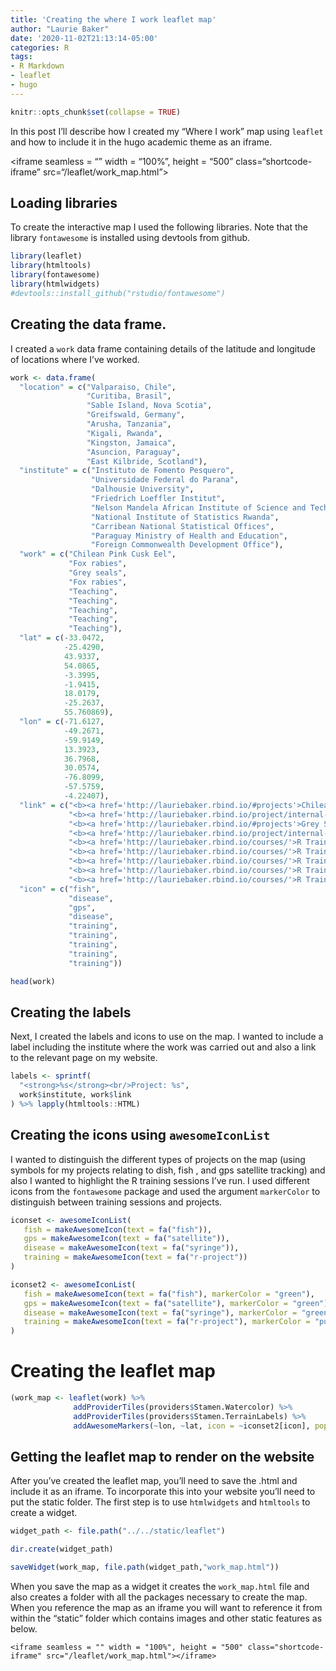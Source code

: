 ```yaml
---
title: 'Creating the where I work leaflet map'
author: "Laurie Baker"
date: '2020-11-02T21:13:14-05:00'
categories: R
tags:
- R Markdown
- leaflet
- hugo
---
```


```r
knitr::opts_chunk$set(collapse = TRUE)
```

In this post I'll describe how I created my "Where I work" map using `leaflet` and how to include it in the hugo academic theme as an iframe. 

<iframe seamless = "" width = "100%", height = "500" class="shortcode-iframe" src="/leaflet/work_map.html"></iframe>

## Loading libraries

To create the interactive map I used the following libraries. Note that the library `fontawesome` is installed using devtools from github. 

```r

library(leaflet)
library(htmltools)
library(fontawesome)
library(htmlwidgets)
#devtools::install_github("rstudio/fontawesome")


```


## Creating the data frame.

I created a `work` data frame containing details of the latitude and longitude of locations where I've worked. 

```r

work <- data.frame(
  "location" = c("Valparaiso, Chile", 
                 "Curitiba, Brasil", 
                 "Sable Island, Nova Scotia", 
                 "Greifswald, Germany",
                 "Arusha, Tanzania",
                 "Kigali, Rwanda",
                 "Kingston, Jamaica",
                 "Asuncion, Paraguay",
                 "East Kilbride, Scotland"), 
  "institute" = c("Instituto de Fomento Pesquero", 
                  "Universidade Federal do Parana", 
                  "Dalhousie University", 
                  "Friedrich Loeffler Institut",
                  "Nelson Mandela African Institute of Science and Technology",
                  "National Institute of Statistics Rwanda",
                  "Carribean National Statistical Offices",
                  "Paraguay Ministry of Health and Education",
                  "Foreign Commonwealth Development Office"), 
  "work" = c("Chilean Pink Cusk Eel", 
             "Fox rabies", 
             "Grey seals", 
             "Fox rabies",
             "Teaching",
             "Teaching",
             "Teaching",
             "Teaching",
             "Teaching"), 
  "lat" = c(-33.0472, 
            -25.4290, 
            43.9337, 
            54.0865,
            -3.3995,
            -1.9415,
            18.0179,
            -25.2637,
            55.760869), 
  "lon" = c(-71.6127, 
            -49.2671, 
            -59.9149, 
            13.3923,
            36.7968,
            30.0574,
            -76.8099,
            -57.5759,
            -4.22407), 
  "link" = c("<b><a href='http://lauriebaker.rbind.io/#projects'>Chilean Pink-cusk eel</a></b>", 
             "<b><a href='http://lauriebaker.rbind.io/project/internal-project/'>Outfoxing Rabies</a></b>", 
             "<b><a href='http://lauriebaker.rbind.io/#projects'>Grey Seals as Bioprobes</a></b>",  
             "<b><a href='http://lauriebaker.rbind.io/project/internal-project/'>Outfoxing Rabies</a></b>",  
             "<b><a href='http://lauriebaker.rbind.io/courses/'>R Training</a></b>",  
             "<b><a href='http://lauriebaker.rbind.io/courses/'>R Training</a></b>",  
             "<b><a href='http://lauriebaker.rbind.io/courses/'>R Training</a></b>",
             "<b><a href='http://lauriebaker.rbind.io/courses/'>R Training</a></b>",
             "<b><a href='http://lauriebaker.rbind.io/courses/'>R Training Courses</a></b>"), 
  "icon" = c("fish", 
             "disease", 
             "gps", 
             "disease",
             "training",
             "training",
             "training",
             "training", 
             "training"))


```

```r

head(work)

```


## Creating the labels

Next, I created the labels and icons to use on the map. I wanted to include a label including the institute where the work was carried out and also a link to the relevant page on my website. 

```r

labels <- sprintf(
  "<strong>%s</strong><br/>Project: %s",
  work$institute, work$link
) %>% lapply(htmltools::HTML)

```

## Creating the icons using `awesomeIconList`

I wanted to distinguish the different types of projects on the map (using symbols for my projects relating to dish, fish , and gps satellite tracking) and also I wanted to highlight the R training sessions I've run. I used different icons from the `fontawesome` package and used the argument `markerColor` to distinguish between training sessions and projects. 


```r

iconset <- awesomeIconList(
   fish = makeAwesomeIcon(text = fa("fish")),
   gps = makeAwesomeIcon(text = fa("satellite")),
   disease = makeAwesomeIcon(text = fa("syringe")),
   training = makeAwesomeIcon(text = fa("r-project"))
)

iconset2 <- awesomeIconList(
   fish = makeAwesomeIcon(text = fa("fish"), markerColor = "green"),
   gps = makeAwesomeIcon(text = fa("satellite"), markerColor = "green"),
   disease = makeAwesomeIcon(text = fa("syringe"), markerColor = "green"),
   training = makeAwesomeIcon(text = fa("r-project"), markerColor = "purple")
)


```


# Creating the leaflet map

```r


(work_map <- leaflet(work) %>% 
              addProviderTiles(providers$Stamen.Watercolor) %>%
              addProviderTiles(providers$Stamen.TerrainLabels) %>%
              addAwesomeMarkers(~lon, ~lat, icon = ~iconset2[icon], popup = ~labels))

```

## Getting the leaflet map to render on the website

After you've created the leaflet map, you'll need to save the .html and include it as an iframe. To incorporate this into your website you'll need to put the static folder. The first step is to use `htmlwidgets` and `htmltools` to create a widget. 


```r

widget_path <- file.path("../../static/leaflet")

dir.create(widget_path)
```


```r

saveWidget(work_map, file.path(widget_path,"work_map.html"))

```

When you save the map as a widget it creates the `work_map.html` file and also creates a folder with all the packages necessary to create the map. When you reference the map as an iframe you will want to reference it from within the "static" folder which contains images and other static features as below.



`<iframe seamless = "" width = "100%", height = "500" class="shortcode-iframe" src="/leaflet/work_map.html"></iframe>`


